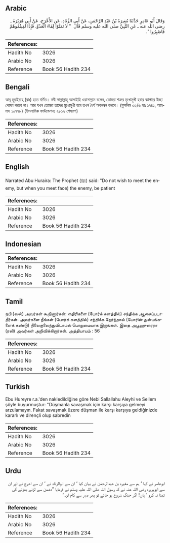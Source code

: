 ## Arabic


<div dir="rtl" lang="ar" style={{fontSize:'larger',backgroundColor:'#f8f9fa',padding:20}}>
وَقَالَ أَبُو عَامِرٍ حَدَّثَنَا مُغِيرَةُ بْنُ عَبْدِ الرَّحْمَنِ، عَنْ أَبِي الزِّنَادِ، عَنِ الأَعْرَجِ، عَنْ أَبِي هُرَيْرَةَ ـ رضى الله عنه ـ عَنِ النَّبِيِّ صلى الله عليه وسلم قَالَ ‏ "‏ لاَ تَمَنَّوْا لِقَاءَ الْعَدُوِّ، فَإِذَا لَقِيتُمُوهُمْ فَاصْبِرُوا ‏"‏‏.‏
</div>
<div style={{backgroundColor:'#f8f9fa',padding:20, marginBottom: 10}}><table> <thead> <tr> <th>References:</th> <th></th> </tr> </thead> <tbody><tr><td>Hadith No</td><td>3026</td></tr><tr><td>Arabic No</td><td>3026</td></tr><tr><td>Reference</td><td>Book 56 Hadith 234</td></tr></tbody></table></div>

## Bengali


<div dir="ltr" lang="bn" style={{fontSize:'larger',backgroundColor:'#f8f9fa',padding:20}}>
আবূ হুরাইরাহ্ (রাঃ) হতে বর্ণিত। নবী সাল্লাল্লাহু আলাইহি ওয়াসাল্লাম বলেন, তোমরা শত্রুর মুখোমুখী হবার ব্যাপারে ইচ্ছা পোষণ করবে না। আর যখন তোমরা তাদের মুখোমুখী হবে তখন ধৈর্য অবলম্বন করবে। (মুসলিম ৩২/৬ হাঃ ১৭৪১, আহমাদ ১০৭৭৮) (ইসলামিক ফাউন্ডেশনঃ ২৮১২ শেষাংশ)
</div>
<div style={{backgroundColor:'#f8f9fa',padding:20, marginBottom: 10}}><table> <thead> <tr> <th>References:</th> <th></th> </tr> </thead> <tbody><tr><td>Hadith No</td><td>3026</td></tr><tr><td>Arabic No</td><td>3026</td></tr><tr><td>Reference</td><td>Book 56 Hadith 234</td></tr></tbody></table></div>

## English


<div dir="ltr" lang="en" style={{fontSize:'larger',backgroundColor:'#f8f9fa',padding:20}}>
Narrated Abu Huraira: The Prophet (ﷺ) said: "Do not wish to meet the enemy, but when you meet face) the enemy, be patient
</div>
<div style={{backgroundColor:'#f8f9fa',padding:20, marginBottom: 10}}><table> <thead> <tr> <th>References:</th> <th></th> </tr> </thead> <tbody><tr><td>Hadith No</td><td>3026</td></tr><tr><td>Arabic No</td><td>3026</td></tr><tr><td>Reference</td><td>Book 56 Hadith 234</td></tr></tbody></table></div>

## Indonesian


<div dir="ltr" lang="id" style={{fontSize:'larger',backgroundColor:'#f8f9fa',padding:20}}>

</div>
<div style={{backgroundColor:'#f8f9fa',padding:20, marginBottom: 10}}><table> <thead> <tr> <th>References:</th> <th></th> </tr> </thead> <tbody><tr><td>Hadith No</td><td>3026</td></tr><tr><td>Arabic No</td><td>3026</td></tr><tr><td>Reference</td><td>Book 56 Hadith 234</td></tr></tbody></table></div>

## Tamil


<div dir="ltr" lang="ta" style={{fontSize:'larger',backgroundColor:'#f8f9fa',padding:20}}>
நபி (ஸல்) அவர்கள் கூறினார்கள்: எதிரிகளை (போர்க் களத்தில்) சந்திக்க ஆசைப்படாதீர்கள். அவர்களை நீங்கள் (போர்க் களத்தில்) சந்திக்க நேர்ந்தால் (போரின் துன்பங்களைக் கண்டு) நிலைகுலைந்துவிடாமல் பொறுமையாக இருங்கள். இதை அபூஹுரைரா (ரலி) அவர்கள் அறிவிக்கிறார்கள். அத்தியாயம் : 56
</div>
<div style={{backgroundColor:'#f8f9fa',padding:20, marginBottom: 10}}><table> <thead> <tr> <th>References:</th> <th></th> </tr> </thead> <tbody><tr><td>Hadith No</td><td>3026</td></tr><tr><td>Arabic No</td><td>3026</td></tr><tr><td>Reference</td><td>Book 56 Hadith 234</td></tr></tbody></table></div>

## Turkish


<div dir="ltr" lang="tr" style={{fontSize:'larger',backgroundColor:'#f8f9fa',padding:20}}>
Ebu Hureyre r.a.'den nakledildiğine göre Nebi Sallallahu Aleyhi ve Sellem şöyle buyurmuştur: "Düşmanla savaşmak için karşı karşıya gelmeyi arzulamayın. Fakat savaşmak üzere düşman ile karşı karşıya geldiğinizde kararlı ve dirençli olup sabredin
</div>
<div style={{backgroundColor:'#f8f9fa',padding:20, marginBottom: 10}}><table> <thead> <tr> <th>References:</th> <th></th> </tr> </thead> <tbody><tr><td>Hadith No</td><td>3026</td></tr><tr><td>Arabic No</td><td>3026</td></tr><tr><td>Reference</td><td>Book 56 Hadith 234</td></tr></tbody></table></div>

## Urdu


<div dir="rtl" lang="ur" style={{fontSize:'larger',backgroundColor:'#f8f9fa',padding:20}}>
ابوعامر نے کہا ‘ ہم سے مغیرہ بن عبدالرحمٰن نے بیان کیا ‘ ان سے ابوالزناد نے ‘ ان سے اعرج نے اور ان سے ابوہریرہ رضی اللہ عنہ نے کہ رسول اللہ صلی اللہ علیہ وسلم نے فرمایا ”دشمن سے لڑنے بھڑنے کی تمنا نہ کرو ‘ ہاں! اگر جنگ شروع ہو جائے تو پھر صبر سے کام لو۔“
</div>
<div style={{backgroundColor:'#f8f9fa',padding:20, marginBottom: 10}}><table> <thead> <tr> <th>References:</th> <th></th> </tr> </thead> <tbody><tr><td>Hadith No</td><td>3026</td></tr><tr><td>Arabic No</td><td>3026</td></tr><tr><td>Reference</td><td>Book 56 Hadith 234</td></tr></tbody></table></div>